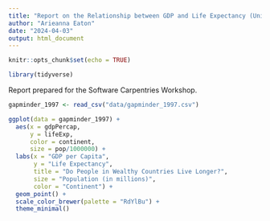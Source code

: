 ```yaml
---
title: "Report on the Relationship between GDP and Life Expectancy (United Nations)"
author: "Arieanna Eaton"
date: "2024-04-03"
output: html_document
---
```


```r
knitr::opts_chunk$set(echo = TRUE)
```

```r
library(tidyverse)
```
Report prepared for the Software Carpentries Workshop. 

```r
gapminder_1997 <- read_csv("data/gapminder_1997.csv")
```
```r
ggplot(data = gapminder_1997) + 
  aes(x = gdpPercap, 
      y = lifeExp, 
      color = continent, 
      size = pop/1000000) + 
  labs(x = "GDP per Capita", 
       y = "Life Expectancy", 
       title = "Do People in Wealthy Countries Live Longer?", 
       size = "Population (in millions)", 
       color = "Continent") +
  geom_point() + 
  scale_color_brewer(palette = "RdYlBu") + 
  theme_minimal()
```

